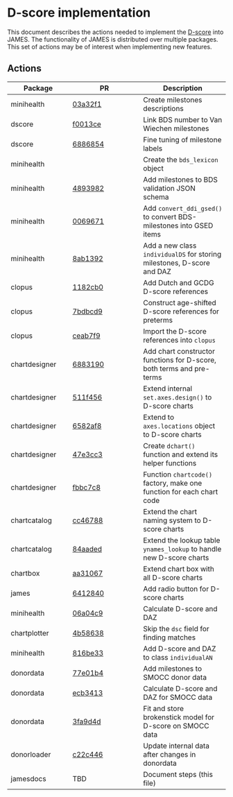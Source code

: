 
# D-score implementation

This document describes the actions needed to implement the 
[D-score](https://stefvanbuuren.name/dbook1/) into JAMES. The functionality of JAMES is distributed over multiple packages. This set of actions may be of interest when implementing new features.

## Actions

Package  | PR        | Description
-------- | --------- | -----------
minihealth | [03a32f1](https://github.com/stefvanbuuren/minihealth/commit/03a32f1960e81a685bb749911e6ea297684ab4dc) | Create milestones descriptions
dscore     | [f0013ce](https://github.com/stefvanbuuren/dscore/commit/f0013ce9a02d34ad25dd5c101c6a7c5b1444b53b) | Link BDS number to Van Wiechen milestones
dscore     | [6886854](https://github.com/stefvanbuuren/dscore/commit/688685477082ac6c040b9d18035b5178a39a5cc0) | Fine tuning of milestone labels
minihealth | | Create the `bds_lexicon` object
minihealth | [4893982](https://github.com/stefvanbuuren/minihealth/commit/4893982631717539b070c8d19b88b2b10319f2ee) | Add milestones to BDS validation JSON schema
minihealth | [0069671](https://github.com/stefvanbuuren/minihealth/commit/0069671c8d09f64f2436faa93b764bd288324fcc) | Add `convert_ddi_gsed()` to convert BDS-milestones into GSED items
minihealth | [8ab1392](https://github.com/stefvanbuuren/minihealth/commit/8ab1392fdbe781adfa004fcadb4f661c14487cf2) | Add a new class `individualDS` for storing milestones, D-score and DAZ
clopus | [1182cb0](https://github.com/stefvanbuuren/clopus/commit/1182cb02508a3207c0c9bcb35232851c38d24179) | Add Dutch and GCDG D-score references
clopus | [7bdbcd9](https://github.com/stefvanbuuren/clopus/commit/7bdbcd9629bb215f466bbc2e2f886b6f16c5b5e9) | Construct age-shifted D-score references for preterms
clopus | [ceab7f9](https://github.com/stefvanbuuren/clopus/commit/ceab7f9547b9ae843a97b640d920ea0c36185053) | Import the D-score references into `clopus`
chartdesigner | [6883190](https://github.com/stefvanbuuren/chartdesigner/commit/68831906cef5cdca0d8851b057a01cc8be4fff6d) | Add chart constructor functions for D-score, both terms and pre-terms
chartdesigner | [511f456](https://github.com/stefvanbuuren/chartdesigner/commit/511f456884bc62d6bebc9b5ef33cebb940dc126d) | Extend internal `set.axes.design()` to D-score charts
chartdesigner | [6582af8](https://github.com/stefvanbuuren/chartdesigner/commit/6582af8753331a25d8970683d4523c69d6959f0d) | Extend to `axes.locations` object to D-score charts
chartdesigner | [47e3cc3](https://github.com/stefvanbuuren/chartdesigner/commit/47e3cc39d1253a41d3cc81d3d6dd55bffa842f18) | Create `dchart()` function and extend its helper functions
chartdesigner | [fbbc7c8](https://github.com/stefvanbuuren/chartdesigner/commit/fbbc7c8647ea010b2292fa9dd9b253ce95b6a54b) | Function `chartcode()` factory, make one function for each chart code 
chartcatalog | [cc46788](https://github.com/stefvanbuuren/chartcatalog/commit/cc467888dd5346d7ed2c0a78b976a8fa818f712c) | Extend the chart naming system to D-score charts
chartcatalog | [84aaded](https://github.com/stefvanbuuren/chartcatalog/commit/84aaded206a5050660bd347d2e093af93b6b7ae1) | Extend the lookup table `ynames_lookup` to handle new D-score charts
chartbox | [aa31067](https://github.com/stefvanbuuren/chartbox/commit/aa310672a717f9777e2daac409d5ec40f3db509f) | Extend chart box with all D-score charts
james       | [6412840](https://github.com/stefvanbuuren/james/commits/dscore) | Add radio button for D-score charts
minihealth | [06a04c9](https://github.com/stefvanbuuren/minihealth/commit/06a04c9ce70546db7998de5147a15897af0c7ddb) | Calculate D-score and DAZ
chartplotter | [4b58638](https://github.com/stefvanbuuren/chartplotter/commit/4b5863813da5304ab5117feba216b7a0822fcd16) | Skip the `dsc` field for finding matches
minihealth | [816be33](https://github.com/stefvanbuuren/minihealth/commit/816be33b8921ab8d80d8a750d5c4e11966a58c18) | Add D-score and DAZ to class `individualAN`
donordata  | [77e01b4](https://github.com/stefvanbuuren/donordata/commit/77e01b40e2be75c19f27423092aa5626b0d5d3c3) | Add milestones to SMOCC donor data
donordata  | [ecb3413](https://github.com/stefvanbuuren/donordata/commit/ecb3413b115c3193135b1af118597768b083dc41) | Calculate D-score and DAZ for SMOCC data
donordata  | [3fa9d4d](https://github.com/stefvanbuuren/donordata/commit/3fa9d4de347d09ccff32a887cf6bd8dadfdfaeb6) | Fit and store brokenstick model for D-score on SMOCC data
donorloader | [c22c446](https://github.com/stefvanbuuren/donorloader/commit/c22c44607b40ff6bda2009c25894362b68831275) | Update internal data after changes in donordata
jamesdocs  | TBD | Document steps (this file)
